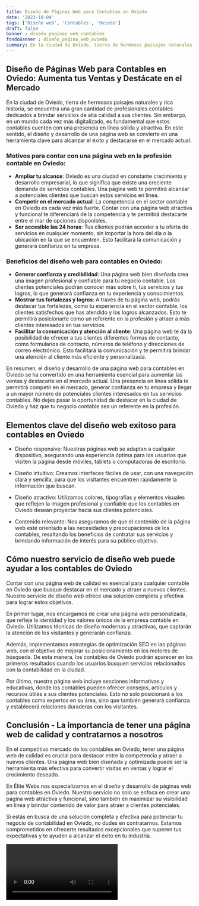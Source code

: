 ```yaml
---
title: Diseño de Páginas Web para Contables en Oviedo
date: '2023-10-04'
tags: ['Diseño web', 'Contables', 'Oviedo']
draft: false
banner : diseño_paginas_web_contables
fondoBanner : diseño_pagina_web_oviedo
summary: En la ciudad de Oviedo, tierra de hermosos paisajes naturales y rica historia, se encuentra una gran cantidad de profesionales contables dedicados a brindar servicios de alta calidad a sus clientes. Sin embargo, en un mundo cada vez más digitalizado, es fundamental que estos contables cuenten con una presencia en línea sólida y atractiva. En este sentido, el diseño y desarrollo de una página web se convierte en una herramienta clave para alcanzar el éxito y destacarse en el mercado actual.
---
```


## Diseño de Páginas Web para Contables en Oviedo: Aumenta tus Ventas y Destácate en el Mercado

En la ciudad de Oviedo, tierra de hermosos paisajes naturales y rica historia, se encuentra una gran cantidad de profesionales contables dedicados a brindar servicios de alta calidad a sus clientes. Sin embargo, en un mundo cada vez más digitalizado, es fundamental que estos contables cuenten con una presencia en línea sólida y atractiva. En este sentido, el diseño y desarrollo de una página web se convierte en una herramienta clave para alcanzar el éxito y destacarse en el mercado actual.

### Motivos para contar con una página web en la profesión contable en Oviedo:

- **Ampliar tu alcance**: Oviedo es una ciudad en constante crecimiento y desarrollo empresarial, lo que significa que existe una creciente demanda de servicios contables. Una página web te permitirá alcanzar a potenciales clientes que buscan estos servicios en línea.
- **Competir en el mercado actual**: La competencia en el sector contable en Oviedo es cada vez más fuerte. Contar con una página web atractiva y funcional te diferenciará de la competencia y te permitirá destacarte entre el mar de opciones disponibles.
- **Ser accesible las 24 horas**: Tus clientes podrán acceder a tu oferta de servicios en cualquier momento, sin importar la hora del día o la ubicación en la que se encuentren. Esto facilitará la comunicación y generará confianza en tu empresa.

### Beneficios del diseño web para contables en Oviedo:

- **Generar confianza y credibilidad**: Una página web bien diseñada crea una imagen profesional y confiable para tu negocio contable. Los clientes potenciales podrán conocer más sobre ti, tus servicios y tus logros, lo que generará confianza en tu experiencia y conocimientos.
- **Mostrar tus fortalezas y logros**: A través de tu página web, podrás destacar tus fortalezas, como tu experiencia en el sector contable, los clientes satisfechos que has atendido y los logros alcanzados. Esto te permitirá posicionarte como un referente en la profesión y atraer a más clientes interesados en tus servicios.
- **Facilitar la comunicación y atención al cliente**: Una página web te da la posibilidad de ofrecer a tus clientes diferentes formas de contacto, como formularios de contacto, números de teléfono y direcciones de correo electrónico. Esto facilitará la comunicación y te permitirá brindar una atención al cliente más eficiente y personalizada.

En resumen, el diseño y desarrollo de una página web para contables en Oviedo se ha convertido en una herramienta esencial para aumentar las ventas y destacarte en el mercado actual. Una presencia en línea sólida te permitirá competir en el mercado, generar confianza en tu empresa y llegar a un mayor número de potenciales clientes interesados en tus servicios contables. No dejes pasar la oportunidad de destacar en la ciudad de Oviedo y haz que tu negocio contable sea un referente en la profesión.

<GifSeo />

<Cta />

## Elementos clave del diseño web exitoso para contables en Oviedo

- Diseño responsive: Nuestras páginas web se adaptan a cualquier dispositivo, asegurando una experiencia óptima para los usuarios que visiten la página desde móviles, tablets o computadoras de escritorio.

- Diseño intuitivo: Creamos interfaces fáciles de usar, con una navegación clara y sencilla, para que los visitantes encuentren rápidamente la información que buscan.

- Diseño atractivo: Utilizamos colores, tipografías y elementos visuales que reflejen la imagen profesional y confiable que los contables en Oviedo desean proyectar hacia sus clientes potenciales.

- Contenido relevante: Nos aseguramos de que el contenido de la página web esté orientado a las necesidades y preocupaciones de los contables, resaltando los beneficios de contratar sus servicios y brindando información de interés para su público objetivo.

## Cómo nuestro servicio de diseño web puede ayudar a los contables de Oviedo

Contar con una página web de calidad es esencial para cualquier contable en Oviedo que busque destacar en el mercado y atraer a nuevos clientes. Nuestro servicio de diseño web ofrece una solución completa y efectiva para lograr estos objetivos.

En primer lugar, nos encargamos de crear una página web personalizada, que refleje la identidad y los valores únicos de la empresa contable en Oviedo. Utilizamos técnicas de diseño modernas y atractivas, que captarán la atención de los visitantes y generarán confianza.

Además, implementamos estrategias de optimización SEO en las páginas web, con el objetivo de mejorar su posicionamiento en los motores de búsqueda. De esta manera, los contables de Oviedo podrán aparecer en los primeros resultados cuando los usuarios busquen servicios relacionados con la contabilidad en la ciudad.

Por último, nuestra página web incluye secciones informativas y educativas, donde los contables pueden ofrecer consejos, artículos y recursos útiles a sus clientes potenciales. Esto no solo posicionará a los contables como expertos en su área, sino que también generará confianza y establecerá relaciones duraderas con los visitantes.

## Conclusión - La importancia de tener una página web de calidad y contratarnos a nosotros

En el competitivo mercado de los contables en Oviedo, tener una página web de calidad es crucial para destacar entre la competencia y atraer a nuevos clientes. Una página web bien diseñada y optimizada puede ser la herramienta más efectiva para convertir visitas en ventas y lograr el crecimiento deseado.

En Élite Webs nos especializamos en el diseño y desarrollo de páginas web para contables en Oviedo. Nuestro servicio no solo se enfoca en crear una página web atractiva y funcional, sino también en maximizar su visibilidad en línea y brindar contenido de valor para atraer a clientes potenciales.

Si estás en busca de una solución completa y efectiva para potenciar tu negocio de contabilidad en Oviedo, no dudes en contratarnos. Estamos comprometidos en ofrecerte resultados excepcionales que superen tus expectativas y te ayuden a alcanzar el éxito en tu industria.

<Video />

<CtaBot job='Contables' city='Oviedo'/>

<Gmaps query='Oviedo+españa+maps' />